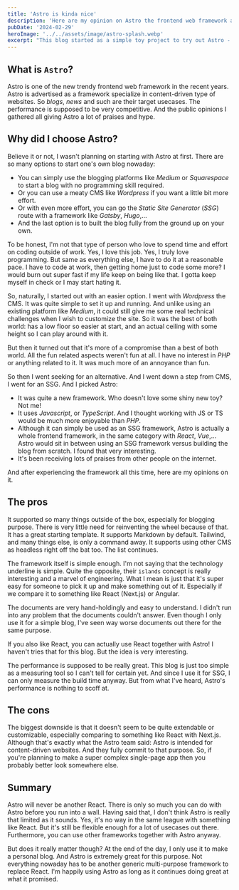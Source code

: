 ```yaml
---
title: 'Astro is kinda nice'
description: 'Here are my opinion on Astro the frontend web framework after using it to make this blog.'
pubDate: '2024-02-29'
heroImage: '../../assets/image/astro-splash.webp'
excerpt: "This blog started as a simple toy project to try out Astro - the frontend web framework. And after using it for a while, I think I like it. Here are all my opinions on the framework."
---
```


## What is `Astro`?
Astro is one of the new trendy frontend web framework in the recent years. 
Astro is advertised as a framework specialize in content-driven type of websites. So *blogs*, *news* and such are their target usecases.
The performance is supposed to be very competitive. And the public opinions I gathered all giving Astro a lot of praises and hype.

## Why did I choose Astro?
Believe it or not, I wasn't planning on starting with Astro at first. There are so many options to start one's own blog nowaday: 
- You can simply use the blogging platforms like *Medium* or *Squarespace* to start a blog with no programming skill required.
- Or you can use a meaty CMS like *Wordpress* if you want a little bit more effort. 
- Or with even more effort, you can go the *Static Site Generator* (*SSG*) route with a framework like *Gatsby*, *Hugo*,... 
- And the last option is to built the blog fully from the ground up on your own.

To be honest, I'm not that type of person who love to spend time and effort on coding outside of work. Yes, I love this job. Yes, I truly love programming.
But same as everything else, I have to do it at a reasonable pace. I have to code at work, then getting home just to code some more? 
I would burn out super fast if my life keep on being like that. I gotta keep myself in check or I may start hating it.

So, naturally, I started out with an easier option. I went with *Wordpress* the CMS. It was quite simple to set it up and running.
And unlike using an existing platform like *Medium*, it could still give me some real technical challenges when I wish to customize the site.
So it was the best of both world: has a low floor so easier at start, and an actual ceiling with some height so I can play around with it.

But then it turned out that it's more of a compromise than a best of both world. All the fun related aspects weren't fun at all.
I have no interest in *PHP* or anything related to it. It was much more of an annoyance than fun.

So then I went seeking for an alternative. And I went down a step from CMS, I went for an SSG. And I picked Astro:
- It was quite a new framework. Who doesn't love some shiny new toy? Not me!
- It uses *Javascript*, or *TypeScript*. And I thought working with JS or TS would be much more enjoyable than *PHP*.
- Although it can simply be used as an SSG framework, Astro is actually a whole frontend framework, in the same category with *React*, *Vue*,... 
Astro would sit in between using an SSG framework versus building the blog from scratch. I found that very interesting.
- It's been receiving lots of praises from other people on the internet.

And after experiencing the framework all this time, here are my opinions on it.

## The pros

It supported so many things outside of the box, especially for blogging purpose. There is very little need for reinventing the wheel because of that.
It has a great starting template. It supports Markdown by default. Tailwind, and many things else, is only a command away. It supports using other CMS as headless right off the bat too.
The list continues.

The framework itself is simple enough. I'm not saying that the technology underline is simple.
Quite the opposite, their `islands` concept is really interesting and a marvel of engineering.
What I mean is just that it's super easy for someone to pick it up and make something out of it. Especially if we compare it to something like React (Next.js) or Angular.

The documents are very hand-holdingly and easy to understand. I didn't run into any problem that the documents couldn't answer.
Even though I only use it for a simple blog, I've seen way worse documents out there for the same purpose.

If you also like React, you can actually use React together with Astro! I haven't tries that for this blog. But the idea is very interesting.

The performance is supposed to be really great. This blog is just too simple as a measuring tool so I can't tell for certain yet.
And since I use it for SSG, I can only measure the build time anyway.
But from what I've heard, Astro's performance is nothing to scoff at.

## The cons

The biggest downside is that it doesn't seem to be quite extendable or customizable, especially comparing to something like React with Next.js.
Although that's exactly what the Astro team said: Astro is intended for content-driven websites. And they fully commit to that purpose.
So, if you're planning to make a super complex single-page app then you probably better look somewhere else.

## Summary

Astro will never be another React. There is only so much you can do with Astro before you run into a wall. 
Having said that, I don't think Astro is really that limited as it sounds. Yes, it's no way in the same league with something like React.
But it's still be flexible enough for a lot of usecases out there. Furthermore, you can use other frameworks together with Astro anyway.

But does it really matter though? At the end of the day, I only use it to make a personal blog. And Astro is extremely great for this purpose.
Not everything nowaday has to be another generic multi-purpose framework to replace React.
I'm happily using Astro as long as it continues doing great at what it promised.

